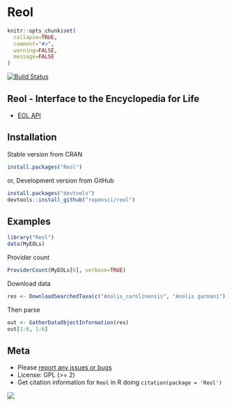 Reol
====

```r
knitr::opts_chunk$set(
  collapse=TRUE,
  comment="#>",
  warning=FALSE, 
  message=FALSE
)
```

[![Build Status](https://travis-ci.org/ropensci/reol.png)](https://travis-ci.org/ropensci/reol)

## Reol - Interface to the Encyclopedia for Life

* [EOL API](http://eol.org/info/152)

## Installation

Stable version from CRAN

```r
install.packages("Reol")
```

or, Development version from GitHub

```r
install.packages("devtools")
devtools::install_github("ropensci/reol")
```

## Examples

```r
library("Reol")
data(MyEOLs)
```

Provider count 

```r
ProviderCount(MyEOLs[6], verbose=TRUE)
```

Download data

```r
res <- DownloadSearchedTaxa(c("Anolis_carolinensis", "Anolis garmani"), to.file=FALSE, exact=TRUE)
```

Then parse

```r
out <- GatherDataObjectInformation(res)
out[1:6, 1:6]
```

## Meta

* Please [report any issues or bugs](https://github.com/ropensci/reol/issues)
* License: GPL (>= 2)
* Get citation information for `Reol` in R doing `citation(package = 'Reol')`

[![](http://ropensci.org/public_images/github_footer.png)](http://ropensci.org)
